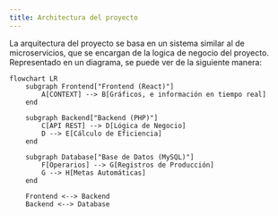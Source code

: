 ```yaml
---
title: Architectura del proyecto
---
```


La arquitectura del proyecto se basa en un sistema similar al de microservicios, que se encargan de la logica de negocio del proyecto.
<br />
Representado en un diagrama, se puede ver de la siguiente manera:

```mermaid
flowchart LR
    subgraph Frontend["Frontend (React)"]
        A[CONTEXT] --> B[Gráficos, e información en tiempo real]
    end

    subgraph Backend["Backend (PHP)"]
        C[API REST] --> D[Lógica de Negocio]
        D --> E[Cálculo de Eficiencia]
    end

    subgraph Database["Base de Datos (MySQL)"]
        F[Operarios] --> G[Registros de Producción]
        G --> H[Metas Automáticas]
    end

    Frontend <--> Backend
    Backend <--> Database
```





